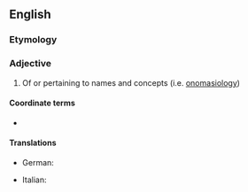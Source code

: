 ==English==

===Etymology===
{{suffix|en|onomasiology|ical}}

===Adjective===
{{en-adj}}

# Of or pertaining to names and concepts (i.e. [[onomasiology]]) 

====Coordinate terms====
* {{l|en|semasiological}}

====Translations====
{{trans-top}}
* German: {{t+|de|onomasiologisch}}
{{trans-mid}}
* Italian: {{t|it|onomasiologico}}
{{trans-bottom}}